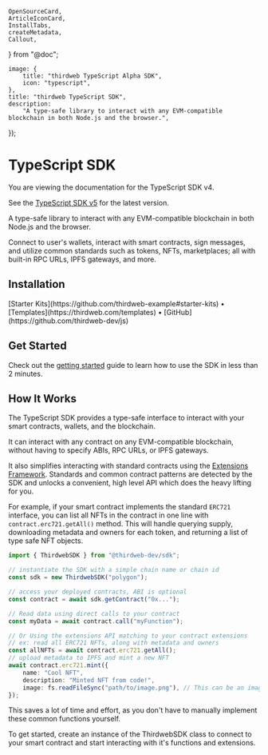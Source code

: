 	OpenSourceCard,
	ArticleIconCard,
	InstallTabs,
	createMetadata,
	Callout,
} from "@doc";

	image: {
		title: "thirdweb TypeScript Alpha SDK",
		icon: "typescript",
	},
	title: "thirdweb TypeScript SDK",
	description:
		"A type-safe library to interact with any EVM-compatible blockchain in both Node.js and the browser.",
});

# TypeScript SDK

<Callout variant='info' title='New version is available'>

You are viewing the documentation for the TypeScript SDK v4.

See the [TypeScript SDK v5](/typescript/v5) for the latest version.

 </Callout>

A type-safe library to interact with any EVM-compatible blockchain in both Node.js and the browser.

Connect to user's wallets, interact with smart contracts, sign messages, and utilize common standards such as tokens, NFTs, marketplaces; all with built-in RPC URLs, IPFS gateways, and more.

<OpenSourceCard
	title="TypeScript SDK"
	href="https://github.com/thirdweb-dev/js/tree/main/legacy_packages/sdk"
/>

## Installation

<InstallTabs
	thirdwebInstallSupported
	npm="npm i @thirdweb-dev/sdk ethers@^5"
	yarn="yarn add @thirdweb-dev/sdk ethers@^5"
	pnpm="pnpm i @thirdweb-dev/sdk ethers@^5"
/>

<div className="flex gap-3">
	[Starter Kits](https://github.com/thirdweb-example#starter-kits) •
	[Templates](https://thirdweb.com/templates) •
	[GitHub](https://github.com/thirdweb-dev/js)
</div>

## Get Started

Check out the [getting started](/typescript/v4/getting-started) guide to learn how to use the SDK in less than 2 minutes.

<ArticleIconCard
	href="/typescript/v4/getting-started"
	icon={GraduationCap}
	title="Get started with the TypeScript SDK"
/>

## How It Works

The TypeScript SDK provides a type-safe interface to interact with your smart contracts, wallets, and the blockchain.

It can interact with any contract on any EVM-compatible blockchain, without having to specify ABIs, RPC URLs, or IPFS gateways.

It also simplifies interacting with standard contracts using the [Extensions Framework](/typescript/v4/extensions). Standards and common contract patterns are detected by the SDK and unlocks a convenient, high level API which does the heavy lifting for you.

For example, if your smart contract implements the standard `ERC721` interface, you can list all NFTs in the contract in one line with `contract.erc721.getAll()` method. This will handle querying supply, downloading metadata and owners for each token, and returning a list of type safe NFT objects.

```ts
import { ThirdwebSDK } from "@thirdweb-dev/sdk";

// instantiate the SDK with a simple chain name or chain id
const sdk = new ThirdwebSDK("polygon");

// access your deployed contracts, ABI is optional
const contract = await sdk.getContract("0x...");

// Read data using direct calls to your contract
const myData = await contract.call("myFunction");

// Or Using the extensions API matching to your contract extensions
// ex: read all ERC721 NFTs, along with metadata and owners
const allNFTs = await contract.erc721.getAll();
// upload metadata to IPFS and mint a new NFT
await contract.erc721.mint({
	name: "Cool NFT",
	description: "Minted NFT from code!",
	image: fs.readFileSync("path/to/image.png"), // This can be an image url or file
});
```

This saves a lot of time and effort, as you don't have to manually implement these common functions yourself.

To get started, create an instance of the ThirdwebSDK class to connect to your smart contract and start interacting with it's functions and extensions.
